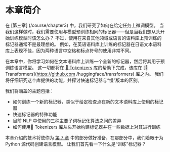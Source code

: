 # 本章简介

<CourseFloatingBanner
    chapter={6}
    classNames="absolute z-10 right-0 top-0"
/>

在 [第三章] (/course/chapter3) 中，我们研究了如何在给定任务上微调模型。 当我们这样做时，我们需要使用与模型预训练相同的标记器——但是当我们想从头开始训练模型时该怎么办？ 不过，使用在来自其他领域或语言的语料库上预训练的标记器通常不是最理想的。 例如，在英语语料库上训练的标记器在日语文本语料库上表现不佳，因为两种语言中空格和标点符号的使用非常不同。

在本章中，你将学习如何在文本语料库上训练一个全新的标记器，然后将其用于预训练语言模型。 这一切都将在 [🤗 Tokenizers](https://github.com/huggingface/tokenizers) 库的帮助下完成，该库在 [🤗 Transformers](https://github.com /huggingface/transformers) 库之内。 我们将仔细研究这个库提供的功能，并探讨快速标记器与“慢”版本的区别。

我们将涵盖的主题包括：

* 如何训练一个新的标记器，类似于给定检查点在新的文本语料库上使用的标记器
* 快速标记器的特殊功能
* 目前 NLP 中使用的三种主要子词标记化算法之间的差异
* 如何使用🤗 Tokenizers 库从头开始构建标记器并在一些数据上对其进行训练

本章介绍的技术将使你为 [第 7 章](/course/chapter7/6) 中的部分做好准备，在那部分中，我们着眼于为 Python 源代码创建语言模型。 让我们首先看一下什么是“训练”标记器？